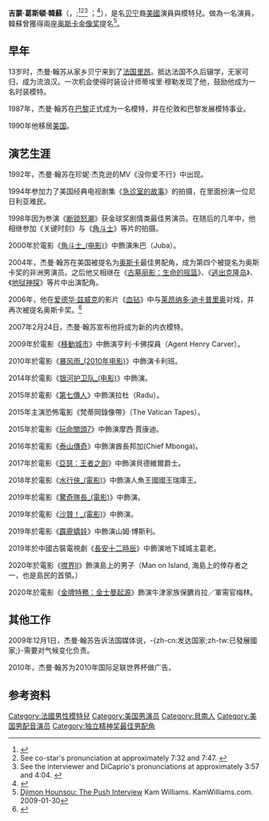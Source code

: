 {{Expand English|Djimon Hounsou|tpercent=20}}
{{noteTA
|G1=Movie
|G2=Show
|G3=TV
|1=zh-tw:吉蒙;zh-cn:杰曼;zh-hk:狄哲文;
|2=zh-tw:韓蘇;zh-cn:翰苏;zh-hk:侯蘇;
|3=zh-tw:貝南;zh-hk:貝寧;zh-cn:贝宁;
}}
{{Infobox person
| image = Djimon Hounsou by Gage Skidmore 2.jpg
| caption = 翰苏於2016年的WonderCon上
| birth_name = Djimon <!--- Gaston is correct. As confirmed by public records --->Gaston<!--- Gaston is correct. As confirmed by public records ---> Hounsou
| birth_date = {{birth date and age|1964|04|24}}
| birth_place = [[贝宁|贝宁]][[科托努|科托努]]
| occupation = 演員、模特兒
| years_active = 1989年至今
| website =
| partner = {{marriage|{{link-en|吉莫拉·李·西蒙斯|Kimora Lee Simmons}}|2007|2012}}
| children = 1
}}

'''吉蒙·葛斯頓·韓蘇'''（{{lang|en|'''Djimon Gaston Hounsou'''}}，{{IPAc-en|US|ˈ|dʒ|aɪ|m|ən|_|ˈ|h|ɒ|n|s|uː}};<ref>{{cite web|url=http://www.forvo.com/word/djimon_hounsou/#en|title=Djimon Hounsou pronunciation|publisher=Forvo.com|date=14 December 2009|accessdate=24 November 2012|archive-date=2019-10-19|archive-url=https://web.archive.org/web/20191019095849/https://forvo.com/word/djimon_hounsou/#en|dead-url=no}}</ref><ref>See co-star's pronunciation at approximately 7:32 and 7:47. {{cite web|url=http://www.youtube.com/watch?v=Qd8hw-dgAKc|title=''Never Back Down'' - Interviews...|publisher=YouTube|date=20 September 2010|accessdate=24 November 2012|archive-date=2016-09-09|archive-url=https://web.archive.org/web/20160909100309/https://www.youtube.com/watch?v=Qd8hw-dgAKc|dead-url=no}}</ref><ref>See the interviewer and DiCaprio's pronunciations at approximately 3:57 and 4:04. {{cite web|url=http://www.youtube.com/watch?v=8UtTmk8Tkv4|title=''Blood Diamond'' Leonardo DiCaprio interview|publisher=YouTube|date=29 September 2006|accessdate=24 November 2012|archive-date=2021-03-16|archive-url=https://web.archive.org/web/20210316001351/http://www.youtube.com/watch?v=8UtTmk8Tkv4|dead-url=no}}</ref> {{IPA-fr|dʒimɔ̃ ũsu|lang}}；{{bd|1964年|4月24日}}<ref name=guide>{{cite web|title=Djimon Hounsou: Biography|url=http://www.tvguide.com/celebrities/djimon-hounsou/147508|publisher=TV Guide|accessdate=22 November 2012|archive-date=2013-06-11|archive-url=https://web.archive.org/web/20130611054750/http://www.tvguide.com/celebrities/djimon-hounsou/147508|dead-url=no}}</ref>），是名[[贝宁|贝宁]]裔[[美國|美國]]演員與模特兒。做為一名演員，韓蘇曾獲得兩座[[奥斯卡金像奖|奥斯卡金像奖]]提名<ref>[http://www.kamwilliams.com/2009/01/djimon-hounsou-push-interview.html Djimon Hounsou: The Push Interview] {{Wayback|url=http://www.kamwilliams.com/2009/01/djimon-hounsou-push-interview.html |date=20180719114053 }} Kam Williams. KamWilliams.com. 2009-01-30</ref>。

==早年==
13岁时，杰曼·翰苏从家乡贝宁来到了[[法国|法国]][[里昂|里昂]]。抵达法国不久后辍学，无家可归，成为流浪汉。一次机会使得时装设计师蒂埃里·穆勒发现了他，鼓励他成为一名时装模特。

1987年，杰曼·翰苏在[[巴黎|巴黎]]正式成为一名模特，并在伦敦和巴黎发展模特事业。

1990年他移居[[美国|美国]]。

==演艺生涯==
1992年，杰曼·翰苏在珍妮·杰克逊的MV《没你爱不行》中出现。

1994年参加力了美国经典电视剧集《[[急诊室的故事|急诊室的故事]]》的拍摄，在里面扮演一位尼日利亚难民。

1998年因为参演《[[断锁怒潮|断锁怒潮]]》获金球奖剧情类最佳男演员。在随后的几年中，他相继参加《关键时刻》与《[[角斗士|角斗士]]》等片的拍摄。

2000年於電影《[[角斗士_(电影)|角斗士_(电影)]]》中飾演朱巴（Juba）。

2004年，杰曼·翰苏在美国被提名为[[奥斯卡|奥斯卡]]最佳男配角，成为第四个被提名为奥斯卡奖的非洲男演员。之后他又相继在《[[古墓丽影：生命的摇篮|古墓丽影：生命的摇篮]]》、《[[逃出克隆岛|逃出克隆岛]]》、《[[地狱神探|地狱神探]]》等片中出演配角。

2006年，他在[[爱德华·兹威克|爱德华·兹威克]]的影片《[[血鑽_(電影)|血钻]]》中与[[莱昂纳多·迪卡普里奥|莱昂纳多·迪卡普里奥]]对戏，并再次被提名奥斯卡奖。<ref>{{Cite web|url= http://people.mtime.com/914403/details.html|title= 杰曼·翰苏生平|author= 时光网|language= zh-hans|access-date= 2013-12-30|archive-date= 2020-10-26|archive-url= https://web.archive.org/web/20201026224135/http://people.mtime.com/914403/details.html|dead-url= no}}</ref>

2007年2月24日，杰曼·翰苏宣布他将成为新的内衣模特。

2009年於電影《[[移動城市|移動城市]]》中飾演亨利·卡佛探員（Agent Henry Carver）。

2010年於電影《[[暴风雨_(2010年电影)|暴风雨_(2010年电影)]]》中飾演卡利班。

2014年於電影《[[银河护卫队_(电影)|银河护卫队_(电影)]]》中飾演{{link-en|追尋者加羅斯|Korath the Pursuer}}。

2015年於電影《[[第七傳人|第七傳人]]》中飾演拉杜（Radu）。

2015年主演恐怖電影《梵蒂岡錄像帶》（The Vatican Tapes）。

2015年於電影《[[玩命關頭7|玩命關頭7]]》中飾演摩西·賈康迪。

2016年於電影《[[泰山傳奇_(電影)|泰山傳奇]]》中飾演酋長邦加(Chief Mbonga)。

2017年於電影《[[亞瑟：王者之劍|亞瑟：王者之劍]]》中飾演貝德維爾爵士。

2018年於電影《[[水行俠_(電影)|水行俠_(電影)]]》中飾演人魚王國國王瑞庫王。

2019年於電影《[[驚奇隊長_(電影)|驚奇隊長_(電影)]]》中飾演{{link-en|追尋者加羅斯|Korath the Pursuer}}。

2019年於電影《[[沙贊！_(電影)|沙贊！_(電影)]]》中飾演{{link-en|沙贊 (巫師)|Shazam (wizard)|巫師沙贊}}。

2019年於電影《[[霹靂嬌娃_(2019年電影)|霹靂嬌娃]]》中飾演山姆·博斯利。

2019年於中國古裝電視劇《[[长安十二时辰|長安十二時辰]]》中飾演地下城城主葛老。

2020年於電影《[[噤界II|噤界II]]》飾演島上的男子（Man on Island, 海島上的倖存者之一，也是島民的首領。）

2020年於電影《[[金牌特務：金士曼起源|金牌特務：金士曼起源]]》飾演牛津家族保鑣肖拉／軍需官梅林。

==其他工作==
2009年12月1日，杰曼·翰苏告诉法国媒体说，-{zh-cn:发达国家;zh-tw:已發展國家;}-需要对气候变化负责。

2010年，杰曼·翰苏为2010年国际足联世界杯做广告。

==参考资料==
{{reflist|2}}
{{卫星奖最佳电影男配角}}
{{国家评论协会最佳男配角}}
{{獨立精神獎最佳男配角}}
{{Authority control}}
{{DEFAULTSORT:Hounsou, Djimon}}
[[Category:法國男性模特兒|Category:法國男性模特兒]]
[[Category:美国男演员|Category:美国男演员]]
[[Category:貝南人|Category:貝南人]]
[[Category:美国男配音演员|Category:美国男配音演员]]
[[Category:独立精神奖最佳男配角|Category:独立精神奖最佳男配角]]